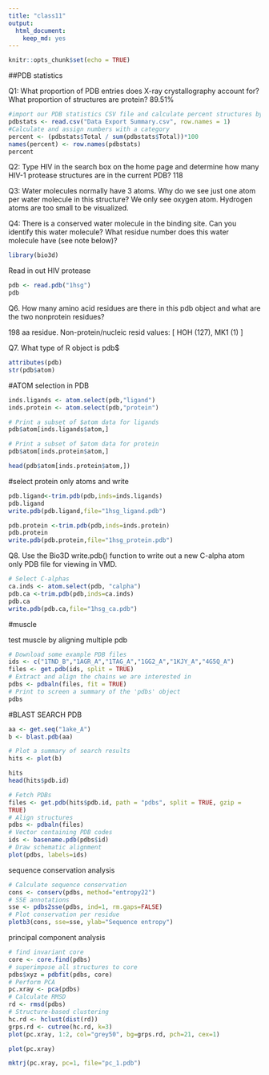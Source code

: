 ```yaml
---
title: "class11"
output: 
  html_document: 
    keep_md: yes
---
```


```r
knitr::opts_chunk$set(echo = TRUE)
```

##PDB statistics

Q1: What proportion of PDB entries does X-ray crystallography account for? What proportion of
structures are protein?
89.51%
```r
#import our PDB statistics CSV file and calculate percent structures by experimental method
pdbstats <- read.csv("Data Export Summary.csv", row.names = 1)
#Calculate and assign numbers with a category
percent <- (pdbstats$Total / sum(pdbstats$Total))*100
names(percent) <- row.names(pdbstats)
percent

```



Q2: Type HIV in the search box on the home page and determine how many HIV-1 protease
structures are in the current PDB?
118


Q3: Water molecules normally have 3 atoms. Why do we see just one atom per water molecule
in this structure?
We only see oxygen atom. Hydrogen atoms are too small to be visualized.


Q4: There is a conserved water molecule in the binding site. Can you identify this water
molecule? What residue number does this water molecule have (see note below)?


```r
library(bio3d)
```

Read in out HIV protease

```r
pdb <- read.pdb("1hsg")
pdb
```

Q6. How many amino acid residues are there in this pdb object and what are the two nonprotein
residues?

198 aa residue.
Non-protein/nucleic resid values: [ HOH (127), MK1 (1) ]


Q7. What type of R object is pdb$
```r
attributes(pdb)
str(pdb$atom)
```

#ATOM selection in PDB

```r
inds.ligands <- atom.select(pdb,"ligand")
inds.protein <- atom.select(pdb,"protein")

```
```r
# Print a subset of $atom data for ligands
pdb$atom[inds.ligands$atom,]
```


```r
# Print a subset of $atom data for protein
pdb$atom[inds.protein$atom,]

```

```r
head(pdb$atom[inds.protein$atom,])
```

#select protein only atoms and write
```r
pdb.ligand<-trim.pdb(pdb,inds=inds.ligands)
pdb.ligand
write.pdb(pdb.ligand,file="1hsg_ligand.pdb")

pdb.protein <-trim.pdb(pdb,inds=inds.protein)
pdb.protein
write.pdb(pdb.protein,file="1hsg_protein.pdb")
```

Q8. Use the Bio3D write.pdb() function to write out a new C-alpha atom only PDB file for
viewing in VMD. 
```r

# Select C-alphas 
ca.inds <- atom.select(pdb, "calpha")
pdb.ca <-trim.pdb(pdb,inds=ca.inds)
pdb.ca
write.pdb(pdb.ca,file="1hsg_ca.pdb")

```



#muscle

test muscle by aligning multiple pdb
```r
# Download some example PDB files
ids <- c("1TND_B","1AGR_A","1TAG_A","1GG2_A","1KJY_A","4G5Q_A")
files <- get.pdb(ids, split = TRUE)
# Extract and align the chains we are interested in
pdbs <- pdbaln(files, fit = TRUE)
# Print to screen a summary of the 'pdbs' object
pdbs
```

#BLAST SEARCH PDB


```r
aa <- get.seq("1ake_A")
b <- blast.pdb(aa)

```
```r
# Plot a summary of search results
hits <- plot(b)
```


```r
hits
head(hits$pdb.id)
```

```r
# Fetch PDBs
files <- get.pdb(hits$pdb.id, path = "pdbs", split = TRUE, gzip =
TRUE)
# Align structures
pdbs <- pdbaln(files)
# Vector containing PDB codes
ids <- basename.pdb(pdbs$id)
# Draw schematic alignment
plot(pdbs, labels=ids)
```


sequence conservation analysis
```r
# Calculate sequence conservation
cons <- conserv(pdbs, method="entropy22")
# SSE annotations
sse <- pdbs2sse(pdbs, ind=1, rm.gaps=FALSE)
# Plot conservation per residue
plotb3(cons, sse=sse, ylab="Sequence entropy")
```


principal component analysis
```r
# find invariant core
core <- core.find(pdbs)
# superimpose all structures to core
pdbs$xyz = pdbfit(pdbs, core)
# Perform PCA
pc.xray <- pca(pdbs)
# Calculate RMSD
rd <- rmsd(pdbs)
# Structure-based clustering
hc.rd <- hclust(dist(rd))
grps.rd <- cutree(hc.rd, k=3)
plot(pc.xray, 1:2, col="grey50", bg=grps.rd, pch=21, cex=1)
```

```r
plot(pc.xray)
```

```r
mktrj(pc.xray, pc=1, file="pc_1.pdb")
```

